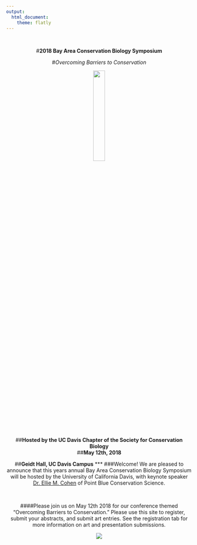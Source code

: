 ```yaml
---
output: 
  html_document:
    theme: flatly
---
```

<br>

<center>#**2018 Bay Area Conservation Biology Symposium**
<center>#*Overcoming Barriers to Conservation*

<center><img src="pics/logo.png" style="width:25%"> 

<center>##**Hosted by the UC Davis Chapter of the Society for Conservation Biology**
<center>##**May 12th, 2018**
<center>##**Geidt Hall, UC Davis Campus**
***
###Welcome! We are pleased to announce that this years annual Bay Area Conservation Biology Symposium will be hosted by the University of California Davis, with keynote speaker [Dr. Ellie M. Cohen](http://www.pointblue.org/about-pointblue/our-team/president-ceo/) of Point Blue Conservation Science. 

<br>

####Please join us on May 12th 2018 for our conference themed "Overcoming Barriers to Conservation." Please use this site to register, submit your abstracts, and submit art entries. See the registration tab for more information on art and presentation submissions. 

<center>![](pics/flowers.JPG)
